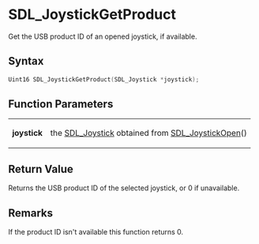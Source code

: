 = SDL_JoystickGetProduct =

Get the USB product ID of an opened joystick, if available.

== Syntax ==

<syntaxhighlight lang='c'>
Uint16 SDL_JoystickGetProduct(SDL_Joystick *joystick);
</syntaxhighlight>

== Function Parameters ==

{|
|'''joystick'''
|the [[SDL_Joystick]] obtained from [[SDL_JoystickOpen]]()
|}

== Return Value ==

Returns the USB product ID of the selected joystick, or 0 if unavailable.

== Remarks ==

If the product ID isn't available this function returns 0.


